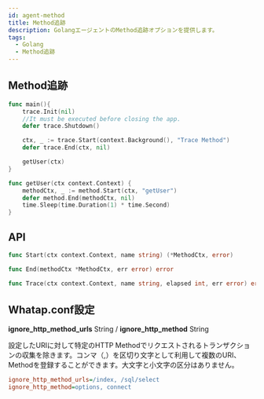 ```yaml
---
id: agent-method
title: Method追跡
description: GolangエージェントのMethod追跡オプションを提供します。
tags:
  - Golang
  - Method追跡
---
```


## Method追跡

```go title='GO'
func main(){
    trace.Init(nil)
    //It must be executed before closing the app.
    defer trace.Shutdown()

    ctx, _ := trace.Start(context.Background(), "Trace Method")
    defer trace.End(ctx, nil)

    getUser(ctx)
}

func getUser(ctx context.Context) {
    methodCtx, _ := method.Start(ctx, "getUser")
    defer method.End(methodCtx, nil)
    time.Sleep(time.Duration(1) * time.Second)
}
```

## API

```go title='GO'
func Start(ctx context.Context, name string) (*MethodCtx, error)

func End(methodCtx *MethodCtx, err error) error

func Trace(ctx context.Context, name string, elapsed int, err error) error
```

## Whatap.conf設定

**ignore_http_method_urls** <span class='type'>String</span> / **ignore_http_method** <span class='type'>String</span>

設定したURIに対して特定のHTTP Methodでリクエストされるトランザクションの収集を除きます。コンマ（,）を区切り文字として利用して複数のURI、Methodを登録することができます。大文字と小文字の区分はありません。

```ini title='whatap.conf'
ignore_http_method_urls=/index, /sql/select
ignore_http_method=options, connect
```
